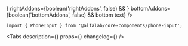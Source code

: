 


<Meta
    title='Компоненты/PhoneInput'
    component={PhoneInput}
/>


<!-- Canvas -->

<Story name='PhoneInput'>
    <PhoneInput
        block={boolean('block', false)}
        size={select('size', ['s', 'm', 'l', 'xl'], 's')}
        error={text('error', '')}
        hint={text('hint', '')}
        label={text('label', '')}
        clearableCountryCode={boolean('clearableCountryCode', true)}
        leftAddons={boolean('leftAddons', false) && <Icon />}
        rightAddons={boolean('rightAddons', false) && <Icon />}
        bottomAddons={boolean('bottomAddons', false) && <span>bottom text</span>}
    />
</Story>


<!-- Docs -->

<ComponentHeader
    name='PhoneInput'
    version={version}
    package='@alfalab/core-components/phone-input'
    stage={2}
/>

```tsx
import { PhoneInput } from '@alfalab/core-components/phone-input';
```


<Tabs
    description={<Description />}
    props={<Props of={PhoneInput} />}
    changelog={<Changelog />}
/>

